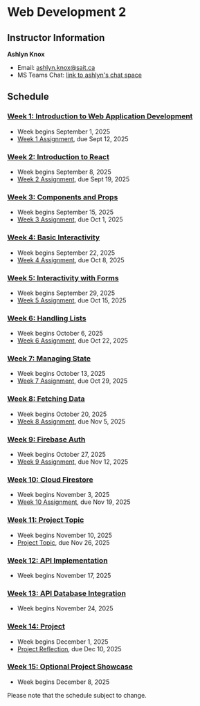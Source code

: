 # Web Development 2

## Instructor Information

**Ashlyn Knox**

- Email: [ashlyn.knox@sait.ca](mailto:ashlyn.knox@sait.ca)
- MS Teams Chat: [link to ashlyn's chat space](https://teams.microsoft.com/l/chat/0/0?users=ashlyn.knox@sait.ca)

## Schedule

### [Week 1: Introduction to Web Application Development](/week-1)

- Week begins September 1, 2025
- [Week 1 Assignment](/week-1/assignment), due Sept 12, 2025

### [Week 2: Introduction to React](/week-2)

- Week begins September 8, 2025
- [Week 2 Assignment](/week-2/assignment), due Sept 19, 2025

### [Week 3: Components and Props](/week-3)

- Week begins September 15, 2025
- [Week 3 Assignment](/week-3/assignment), due Oct 1, 2025

### [Week 4: Basic Interactivity](/week-4)

- Week begins September 22, 2025
- [Week 4 Assignment](/week-4/assignment), due Oct 8, 2025

### [Week 5: Interactivity with Forms](/week-5)

- Week begins September 29, 2025
- [Week 5 Assignment](/week-5/assignment), due Oct 15, 2025

### [Week 6: Handling Lists](/week-6)

- Week begins October 6, 2025
- [Week 6 Assignment](/week-6/assignment), due Oct 22, 2025

### [Week 7: Managing State](/week-7)

- Week begins October 13, 2025
- [Week 7 Assignment](/week-7/assignment), due Oct 29, 2025

### [Week 8: Fetching Data](/week-8)

- Week begins October 20, 2025
- [Week 8 Assignment](/week-8/assignment), due Nov 5, 2025

### [Week 9: Firebase Auth](/week-9)

- Week begins October 27, 2025
- [Week 9 Assignment](/week-9/assignment), due Nov 12, 2025

### [Week 10: Cloud Firestore](/week-10)

- Week begins November 3, 2025
- [Week 10 Assignment](/week-10/assignment), due Nov 19, 2025

### [Week 11: Project Topic](/week-11)

- Week begins November 10, 2025
- [Project Topic](/week-11/project), due Nov 26, 2025

### [Week 12: API Implementation](/week-12)

- Week begins November 17, 2025

### [Week 13: API Database Integration](/week-13)

- Week begins November 24, 2025

### [Week 14: Project](/week-14)

- Week begins December 1, 2025
- [Project Reflection](/week-14#project-phase-3-reflection), due Dec 10, 2025

### [Week 15: Optional Project Showcase](/week-15)

- Week begins December 8, 2025

Please note that the schedule subject to change.
